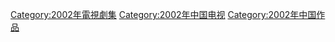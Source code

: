 {{Catnav|頁面分類|...|电视节目|电视剧|每年電視影集|2002年電視影集}}
{{Catnav|頁面分類|...|电视节目|电视剧|各國電視劇|中国电视剧|每年中國電視劇集}}

{{cat year nav
| year = 2002
| cat = 中國電視劇集 
| sortkey = 中國電視劇集
| article = 中國電視劇
| in = 
}}


[[Category:2002年電視劇集|Category:2002年電視劇集]]
[[Category:2002年中国电视|Category:2002年中国电视]]
[[Category:2002年中国作品|Category:2002年中国作品]]